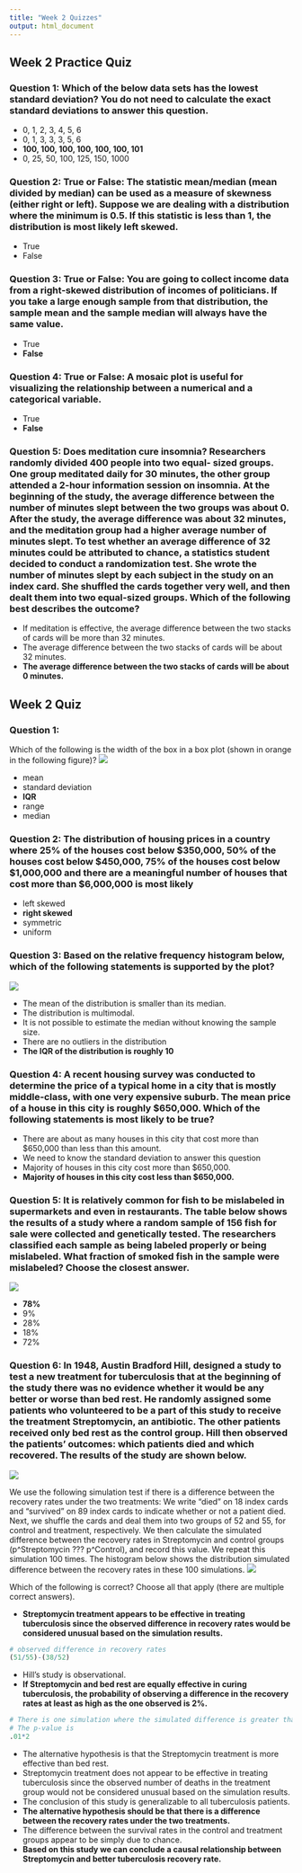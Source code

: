 ```yaml
---
title: "Week 2 Quizzes"
output: html_document
---
```

## Week 2 Practice Quiz
### Question 1: Which of the below data sets has the lowest standard deviation? You do not need to calculate the exact standard deviations to answer this question.
* 0, 1, 2, 3, 4, 5, 6
* 0, 1, 3, 3, 3, 5, 6
* __100, 100, 100, 100, 100, 100, 101__
* 0, 25, 50, 100, 125, 150, 1000

### Question 2: __True or False:__ The statistic mean/median (mean divided by median) can be used as a measure of skewness (either right or left). Suppose we are dealing with a distribution where the minimum is 0.5. If this statistic is less than 1, the distribution is most likely left skewed.
* True
* False

### Question 3: __True or False__: You are going to collect income data from a right-skewed distribution of incomes of politicians. If you take a large enough sample from that distribution, the sample mean and the sample median will always have the same value.
* True
* __False__

### Question 4: __True or False__: A mosaic plot is useful for visualizing the relationship between a numerical and a categorical variable.
* True
* __False__

### Question 5: Does meditation cure insomnia? Researchers randomly divided 400 people into two equal- sized groups. One group meditated daily for 30 minutes, the other group attended a 2-hour information session on insomnia. At the beginning of the study, the average difference between the number of minutes slept between the two groups was about 0. After the study, the average difference was about 32 minutes, and the meditation group had a higher average number of minutes slept. To test whether an average difference of 32 minutes could be attributed to chance, a statistics student decided to conduct a randomization test. She wrote the number of minutes slept by each subject in the study on an index card. She shuffled the cards together very well, and then dealt them into two equal-sized groups. Which of the following best describes the outcome?

* If meditation is effective, the average difference between the two stacks of cards will be more than 32 minutes.
* The average difference between the two stacks of cards will be about 32 minutes.
* __The average difference between the two stacks of cards will be about 0 minutes.__

## Week 2 Quiz
### Question 1: 
Which of the following is the width of the box in a box plot (shown in orange in the following figure)?
![](Images/Stats_With_R__Intro_to_Prob_and_Data__Week_2_Quizzes__Image_1.jpg) 

* mean
* standard deviation
* __IQR__
* range
* median

### Question 2: The distribution of housing prices in a country where 25% of the houses cost below $350,000, 50% of the houses cost below $450,000, 75% of the houses cost below $1,000,000 and there are a meaningful number of houses that cost more than $6,000,000 is most likely
* left skewed
* __right skewed__
* symmetric
* uniform

### Question 3: Based on the relative frequency histogram below, which of the following statements is supported by the plot?
![](Images/Stats_With_R__Intro_to_Prob_and_Data__Week_2_Quizzes__Image_2.jpg)

* The mean of the distribution is smaller than its median.
* The distribution is multimodal.
* It is not possible to estimate the median without knowing the sample size.
* There are no outliers in the distribution
* __The IQR of the distribution is roughly 10__

### Question 4: A recent housing survey was conducted to determine the price of a typical home in a city that is mostly middle-class, with one very expensive suburb. The mean price of a house in this city is roughly $650,000. Which of the following statements is most likely to be true?
* There are about as many houses in this city that cost more than $650,000 than less than this amount.
* We need to know the standard deviation to answer this question
* Majority of houses in this city cost more than $650,000.
* __Majority of houses in this city cost less than $650,000.__

### Question 5: It is relatively common for fish to be mislabeled in supermarkets and even in restaurants. The table below shows the results of a study where a random sample of 156 fish for sale were collected and genetically tested. The researchers classified each sample as being labeled properly or being mislabeled. What fraction of smoked fish in the sample were mislabeled? Choose the closest answer.
![](Images/Stats_With_R__Intro_to_Prob_and_Data__Week_2_Quizzes__Image_3.jpg)

* __78%__
* 9%
* 28%
* 18%
* 72%

### Question 6: In 1948, Austin Bradford Hill, designed a study to test a new treatment for tuberculosis that at the beginning of the study there was no evidence whether it would be any better or worse than bed rest. He randomly assigned some patients who volunteered to be a part of this study to receive the treatment Streptomycin, an antibiotic. The other patients received only bed rest as the control group. Hill then observed the patients' outcomes: which patients died and which recovered. The results of the study are shown below.
![](Images/Stats_With_R__Intro_to_Prob_and_Data__Week_2_Quizzes__Image_4.jpg)

We use the following simulation test if there is a difference between the recovery rates under the two treatments: We write "died" on 18 index cards and "survived" on 89 index cards to indicate whether or not a patient died. Next, we shuffle the cards and deal them into two groups of 52 and 55, for control and treatment, respectively. We then calculate the simulated difference between the recovery rates in Streptomycin and control groups (p^Streptomycin ??? p^Control), and record this value. We repeat this simulation 100 times. The histogram below shows the distribution simulated difference between the recovery rates in these 100 simulations.
![](Images/Stats_With_R__Intro_to_Prob_and_Data__Week_2_Quizzes__Image_5.jpg)

Which of the following is correct? Choose all that apply (there are multiple correct answers).

* __Streptomycin treatment appears to be effective in treating tuberculosis since the observed difference in recovery rates would be considered unusual based on the simulation results.__
```r
# observed difference in recovery rates
(51/55)-(38/52)
```
* Hill's study is observational.
* __If Streptomycin and bed rest are equally effective in curing tuberculosis, the probability of observing a difference in the recovery rates at least as high as the one observed is 2%.__
```r
# There is one simulation where the simulated difference is greater than observed difference.
# The p-value is
.01*2
```
* The alternative hypothesis is that the Streptomycin treatment is more effective than bed rest.
* Streptomycin treatment does not appear to be effective in treating tuberculosis since the observed number of deaths in the treatment group would not be considered unusual based on the simulation results.
* The conclusion of this study is generalizable to all tuberculosis patients.
* __The alternative hypothesis should be that there is a difference between the recovery rates under the two treatments.__
* The difference between the survival rates in the control and treatment groups appear to be simply due to chance.
* __Based on this study we can conclude a causal relationship between Streptomycin and better tuberculosis recovery rate.__